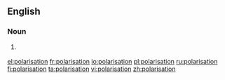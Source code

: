 ==English==

===Noun===
{{en-noun}}

# {{British}} {{alternative spelling of|[[polarization]]}}

[[el:polarisation]]
[[fr:polarisation]]
[[io:polarisation]]
[[pl:polarisation]]
[[ru:polarisation]]
[[fi:polarisation]]
[[ta:polarisation]]
[[vi:polarisation]]
[[zh:polarisation]]